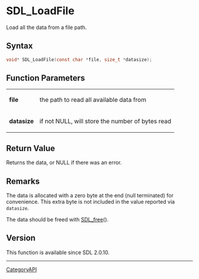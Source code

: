 = SDL_LoadFile =

Load all the data from a file path.

== Syntax ==

<syntaxhighlight lang='c'>
void* SDL_LoadFile(const char *file, size_t *datasize);
</syntaxhighlight>

== Function Parameters ==

{|
|'''file'''
|the path to read all available data from
|-
|'''datasize'''
|if not NULL, will store the number of bytes read
|}

== Return Value ==

Returns the data, or NULL if there was an error.

== Remarks ==

The data is allocated with a zero byte at the end (null terminated) for
convenience. This extra byte is not included in the value reported via
<code>datasize</code>.

The data should be freed with [[SDL_free]]().

== Version ==

This function is available since SDL 2.0.10.

----
[[CategoryAPI]]


